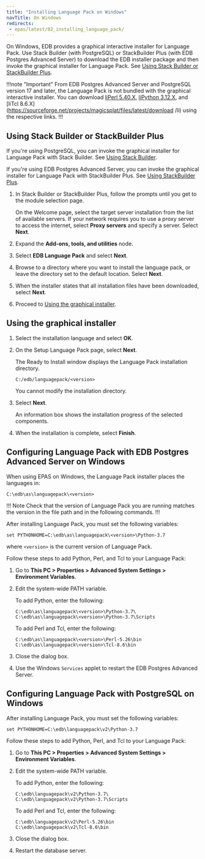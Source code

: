 ```yaml
---
title: "Installing Language Pack on Windows"
navTitle: On Windows
redirects:
 - epas/latest/02_installing_language_pack/
---
```


On Windows, EDB provides a graphical interactive installer for Language Pack. Use Stack Builder (with PostgreSQL) or StackBuilder Plus (with EDB Postgres Advanced Server) to download the EDB installer package and then invoke the graphical installer for Language Pack.  See [Using Stack Builder or StackBuilder Plus](#using-stack-builder-or-stackbuilder-plus).

!!!note "Important"
From EDB Postgres Advanced Server and PostgreSQL version 17 and later, the Language Pack is not bundled with the graphical interactive installer. You can download [liPerl 5.40.X](https://github.com/StrawberryPerl/Perl-Dist-Strawberry/releases/download/SP_54001_64bit_UCRT/strawberry-perl-5.40.0.1-64bit.msi), [liPython 3.12.X](https://www.python.org/ftp/python/3.12.6/python-3.12.6-amd64.exe), and
  [liTcl 8.6.X](https://sourceforge.net/projects/magicsplat/files/latest/download /li) using the respective links.
!!!

## Using Stack Builder or StackBuilder Plus

If you're using PostgreSQL, you can invoke the graphical installer for Language Pack with Stack Builder. See [Using Stack Builder](/supported-open-source/postgresql/installing/using_stackbuilder/). 

If you're using EDB Postgres Advanced Server, you can invoke the graphical installer for Language Pack with StackBuilder Plus. See [Using StackBuilder Plus](/epas/latest/installing/windows/installing_advanced_server_with_the_interactive_installer/using_stackbuilder_plus/). 

1. In Stack Builder or StackBuilder Plus, follow the prompts until you get to the module selection page.

   On the Welcome page, select the target server installation from the list of available servers. If your network requires you to use a proxy server to access the internet, select **Proxy servers** and specify a server. Select **Next**.

1. Expand the **Add-ons, tools, and utilities** node.

1. Select **EDB Language Pack** and select **Next**.

1. Browse to a directory where you want to install the language pack, or leave the directory set to the default location. Select **Next**.

1. When the installer states that all installation files have been downloaded, select **Next**.

1. Proceed to [Using the graphical installer](#using-the-graphical-installer).

## Using the graphical installer 

1. Select the installation language and select **OK**.

1. On the Setup Language Pack page, select **Next**.

   The Ready to Install window displays the Language Pack installation directory.

   `C:/edb/languagepack/<version>` 

   You cannot modify the installation directory. 

1. Select **Next**.

   An information box shows the installation progress of the selected components. 

1. When the installation is complete, select **Finish**.

## Configuring Language Pack with EDB Postgres Advanced Server on Windows

When using EPAS on Windows, the Language Pack installer places the languages in:

`C:\edb\as\languagepack\<version>`

!!! Note
Check that the version of Language Pack you are running matches the version in the file path and in the following commands.
!!!

After installing Language Pack, you must set the following variables:

`set PYTHONHOME=C:\edb\as\languagepack\<version>\Python-3.7`

where `<version>` is the current version of Language Pack.

Follow these steps to add Python, Perl, and Tcl to your Language Pack:

1. Go to **This PC > Properties > Advanced System Settings > Environment Variables**.

1. Edit the system-wide PATH variable.

   To add Python, enter the following:

   ```text
   C:\edb\as\languagepack\<version>\Python-3.7\
   C:\edb\as\languagepack\<version>\Python-3.7\Scripts
   ```

   To add Perl and Tcl, enter the following:

   ```text 
   C:\edb\as\languagepack\<version>\Perl-5.26\bin
   C:\edb\as\languagepack\<version>\Tcl-8.6\bin
   ```

1. Close the dialog box. 

1. Use the Windows `Services` applet to restart the EDB Postgres Advanced Server.

## Configuring Language Pack with PostgreSQL on Windows

After installing Language Pack, you must set the following variables:

`set PYTHONHOME=C:\edb\languagepack\v2\Python-3.7`

Follow these steps to add Python, Perl, and Tcl to your Language Pack:

1. Go to **This PC > Properties > Advanced System Settings > Environment Variables**.

1. Edit the system-wide PATH variable.

   To add Python, enter the following:

    ```text
    C:\edb\languagepack\v2\Python-3.7\
    C:\edb\languagepack\v2\Python-3.7\Scripts
    ```

   To add Perl and Tcl, enter the following:

   ```text 
   C:\edb\languagepack\v2\Perl-5.26\bin
   C:\edb\languagepack\v2\Tcl-8.6\bin
   ```

1. Close the dialog box. 

1. Restart the database server.

